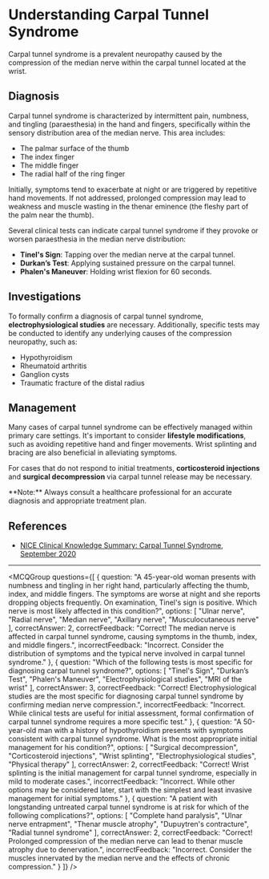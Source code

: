 
# Understanding Carpal Tunnel Syndrome

Carpal tunnel syndrome is a prevalent neuropathy caused by the compression of the median nerve within the carpal tunnel located at the wrist.

## Diagnosis

Carpal tunnel syndrome is characterized by intermittent pain, numbness, and tingling (paraesthesia) in the hand and fingers, specifically within the sensory distribution area of the median nerve. This area includes:

- The palmar surface of the thumb
- The index finger
- The middle finger
- The radial half of the ring finger

Initially, symptoms tend to exacerbate at night or are triggered by repetitive hand movements. If not addressed, prolonged compression may lead to weakness and muscle wasting in the thenar eminence (the fleshy part of the palm near the thumb).

Several clinical tests can indicate carpal tunnel syndrome if they provoke or worsen paraesthesia in the median nerve distribution:

- **Tinel's Sign**: Tapping over the median nerve at the carpal tunnel.
- **Durkan’s Test**: Applying sustained pressure on the carpal tunnel.
- **Phalen's Maneuver**: Holding wrist flexion for 60 seconds.

## Investigations

To formally confirm a diagnosis of carpal tunnel syndrome, **electrophysiological studies** are necessary. Additionally, specific tests may be conducted to identify any underlying causes of the compression neuropathy, such as:

- Hypothyroidism
- Rheumatoid arthritis
- Ganglion cysts
- Traumatic fracture of the distal radius

## Management

Many cases of carpal tunnel syndrome can be effectively managed within primary care settings. It's important to consider **lifestyle modifications**, such as avoiding repetitive hand and finger movements. Wrist splinting and bracing are also beneficial in alleviating symptoms.

For cases that do not respond to initial treatments, **corticosteroid injections** and **surgical decompression** via carpal tunnel release may be necessary.

<Callout emoji="⚠️">
**Note:** Always consult a healthcare professional for an accurate diagnosis and appropriate treatment plan.
</Callout>

## References

- [NICE Clinical Knowledge Summary: Carpal Tunnel Syndrome, September 2020](https://cks.nice.org.uk/topics/carpal-tunnel-syndrome/)

---

<MCQGroup questions={[
  {
    question: "A 45-year-old woman presents with numbness and tingling in her right hand, particularly affecting the thumb, index, and middle fingers. The symptoms are worse at night and she reports dropping objects frequently. On examination, Tinel's sign is positive. Which nerve is most likely affected in this condition?",
    options: [
      "Ulnar nerve",
      "Radial nerve",
      "Median nerve",
      "Axillary nerve",
      "Musculocutaneous nerve"
    ],
    correctAnswer: 2,
    correctFeedback: "Correct! The median nerve is affected in carpal tunnel syndrome, causing symptoms in the thumb, index, and middle fingers.",
    incorrectFeedback: "Incorrect. Consider the distribution of symptoms and the typical nerve involved in carpal tunnel syndrome."
  },
  {
    question: "Which of the following tests is most specific for diagnosing carpal tunnel syndrome?",
    options: [
      "Tinel's Sign",
      "Durkan’s Test",
      "Phalen's Maneuver",
      "Electrophysiological studies",
      "MRI of the wrist"
    ],
    correctAnswer: 3,
    correctFeedback: "Correct! Electrophysiological studies are the most specific for diagnosing carpal tunnel syndrome by confirming median nerve compression.",
    incorrectFeedback: "Incorrect. While clinical tests are useful for initial assessment, formal confirmation of carpal tunnel syndrome requires a more specific test."
  },
  {
    question: "A 50-year-old man with a history of hypothyroidism presents with symptoms consistent with carpal tunnel syndrome. What is the most appropriate initial management for his condition?",
    options: [
      "Surgical decompression",
      "Corticosteroid injections",
      "Wrist splinting",
      "Electrophysiological studies",
      "Physical therapy"
    ],
    correctAnswer: 2,
    correctFeedback: "Correct! Wrist splinting is the initial management for carpal tunnel syndrome, especially in mild to moderate cases.",
    incorrectFeedback: "Incorrect. While other options may be considered later, start with the simplest and least invasive management for initial symptoms."
  },
  {
    question: "A patient with longstanding untreated carpal tunnel syndrome is at risk for which of the following complications?",
    options: [
      "Complete hand paralysis",
      "Ulnar nerve entrapment",
      "Thenar muscle atrophy",
      "Dupuytren's contracture",
      "Radial tunnel syndrome"
    ],
    correctAnswer: 2,
    correctFeedback: "Correct! Prolonged compression of the median nerve can lead to thenar muscle atrophy due to denervation.",
    incorrectFeedback: "Incorrect. Consider the muscles innervated by the median nerve and the effects of chronic compression."
  }
]} />